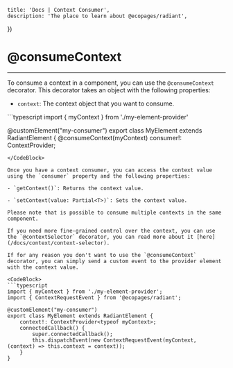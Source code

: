 

    title: 'Docs | Context Consumer',
    description: 'The place to learn about @ecopages/radiant',
})

# @consumeContext
---

To consume a context in a component, you can use the `@consumeContext` decorator. This decorator takes an object with the following properties:

- `context`: The context object that you want to consume.


<CodeBlock>
```typescript
import { myContext } from './my-element-provider'

@customElement("my-consumer")
export class MyElement extends RadiantElement {
    @consumeContext(myContext)
    consumer!: ContextProvider<typeof myContext>;
```
</CodeBlock>

Once you have a context consumer, you can access the context value using the `consumer` property and the following properties:

- `getContext()`: Returns the context value.

- `setContext(value: Partial<T>)`: Sets the context value.

Please note that is possible to consume multiple contexts in the same component.

If you need more fine-grained control over the context, you can use the `@contextSelector` decorator, you can read more about it [here](/docs/context/context-selector).

If for any reason you don't want to use the `@consumeContext` decorator, you can simply send a custom event to the provider element with the context value.

<CodeBlock>
```typescript
import { myContext } from './my-element-provider';
import { ContextRequestEvent } from '@ecopages/radiant';

@customElement("my-consumer")
export class MyElement extends RadiantElement {
    context!: ContextProvider<typeof myContext>;
    connectedCallback() {
        super.connectedCallback();
        this.dispatchEvent(new ContextRequestEvent(myContext, (context) => this.context = context));
    }
}
```
</CodeBlock>